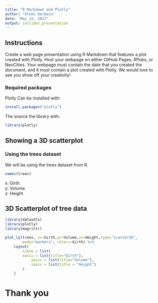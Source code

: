 ```yaml
---
title: "R Markdown and Plotly"
author: "Glenn Kerbein"
date: "May 14, 2017"
output: ioslides_presentation
---
```


## Instructions

Create a web page presentation using R Markdown that features a plot created with Plotly. Host your webpage on either GitHub Pages, RPubs, or NeoCities. Your webpage must contain the date that you created the document, and it must contain a plot created with Plotly. We would love to see you show off your creativity!

### Required packages
Plotly
Can be installed with:
```r
install.packages("plotly")
```
The source the library with:
```r
library(plotly)
```

## Showing a 3D scatterplot
### Using the trees dataset
We will be using the trees dataset from R.
```r
names(trees)
```

x: Girth  
y: Volume  
z: Height  


## 3D Scatterplot of tree data

```r
library(datasets)
library(plotly)
library(magrittr)

plot_ly(trees, x=~Girth,y=~Volume,z=~Height,type="scatter3d", 
        mode="markers", color=~Girth) %>%
	layout(
		scene = list(
	  	xaxis = list(title="Girth"),
			yaxis = list(title="Volume"),
			zaxis = list(title = "Height")
		)
	)
```

Thank you
========================================================
